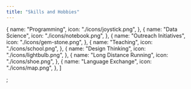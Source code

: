 ```yaml
---
title: "Skills and Hobbies"
---
```


  {
    name: "Programming",
    icon: "./icons/joystick.png",
  },
  {
    name: "Data Science",
    icon: "./icons/notebook.png",
  },
  {
    name: "Outreach Initiatives",
    icon: "./icons/gem-stone.png",
  },
  {
    name: "Teaching",
    icon: "./icons/school.png",
  },
  {
    name: "Design Thinking",
    icon: "./icons/lightbulb.png",
  },
  {
    name: "Long Distance Running",
    icon: "./icons/shoe.png",
  },
  {
    name: "Language Exchange",
    icon: "./icons/map.png",
  },
]

;
